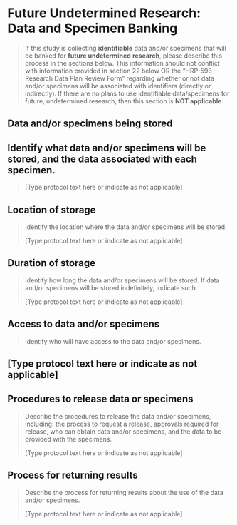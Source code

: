 # Future Undetermined Research: Data and Specimen Banking

> If this study is collecting **identifiable** data and/or specimens
> that will be banked for **future undetermined** **research**, please
> describe this process in the sections below. This information should
> not conflict with information provided in section 22 below OR the
> "HRP-598 -- Research Data Plan Review Form" regarding whether or not
> data and/or specimens will be associated with identifiers (directly or
> indirectly). If there are no plans to use identifiable data/specimens
> for future, undetermined research, then this section is **NOT
> applicable**.

## Data and/or specimens being stored

## Identify what data and/or specimens will be stored, and the data associated with each specimen.

> \[Type protocol text here or indicate as not applicable\]

## Location of storage

> Identify the location where the data and/or specimens will be stored.
>
> \[Type protocol text here or indicate as not applicable\]

## Duration of storage

> Identify how long the data and/or specimens will be stored. If data
> and/or specimens will be stored indefinitely, indicate such.
>
> \[Type protocol text here or indicate as not applicable\]

## Access to data and/or specimens

> Identify who will have access to the data and/or specimens.

## \[Type protocol text here or indicate as not applicable\]

## Procedures to release data or specimens

> Describe the procedures to release the data and/or specimens,
> including: the process to request a release, approvals required for
> release, who can obtain data and/or specimens, and the data to be
> provided with the specimens.
>
> \[Type protocol text here or indicate as not applicable\]

## Process for returning results

> Describe the process for returning results about the use of the data
> and/or specimens.
>
> \[Type protocol text here or indicate as not applicable\]
